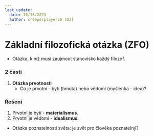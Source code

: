 ```yaml
---
last_update:
  date: 10/16/2023
  author: creeperplayer20 (DJ)
---
```


# Základní filozofická otázka (ZFO)

- Otázka, k níž musí zaujmout stanovisko každý filozof.

### 2 části

1. **Otázka prvotnosti**
   - Co je prvotní - bytí (hmota) nebo vědomí (myšlenka - idea)?

### Řešení

1. Prvotní je bytí - **materialismus**.
1. Prvotní je vědomí - **idealismus**.

- Otázka poznatelnosti světa: je svět pro člověka poznatelný?
